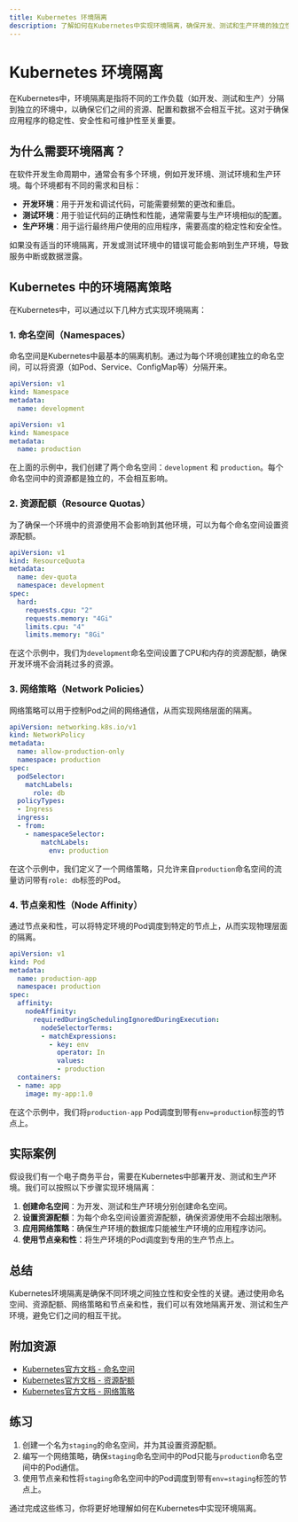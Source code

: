 ```yaml
---
title: Kubernetes 环境隔离
description: 了解如何在Kubernetes中实现环境隔离，确保开发、测试和生产环境的独立性和安全性。
---
```


# Kubernetes 环境隔离

在Kubernetes中，环境隔离是指将不同的工作负载（如开发、测试和生产）分隔到独立的环境中，以确保它们之间的资源、配置和数据不会相互干扰。这对于确保应用程序的稳定性、安全性和可维护性至关重要。

## 为什么需要环境隔离？

在软件开发生命周期中，通常会有多个环境，例如开发环境、测试环境和生产环境。每个环境都有不同的需求和目标：

- **开发环境**：用于开发和调试代码，可能需要频繁的更改和重启。
- **测试环境**：用于验证代码的正确性和性能，通常需要与生产环境相似的配置。
- **生产环境**：用于运行最终用户使用的应用程序，需要高度的稳定性和安全性。

如果没有适当的环境隔离，开发或测试环境中的错误可能会影响到生产环境，导致服务中断或数据泄露。

## Kubernetes 中的环境隔离策略

在Kubernetes中，可以通过以下几种方式实现环境隔离：

### 1. 命名空间（Namespaces）

命名空间是Kubernetes中最基本的隔离机制。通过为每个环境创建独立的命名空间，可以将资源（如Pod、Service、ConfigMap等）分隔开来。

```yaml
apiVersion: v1
kind: Namespace
metadata:
  name: development
```

```yaml
apiVersion: v1
kind: Namespace
metadata:
  name: production
```

在上面的示例中，我们创建了两个命名空间：`development` 和 `production`。每个命名空间中的资源都是独立的，不会相互影响。

### 2. 资源配额（Resource Quotas）

为了确保一个环境中的资源使用不会影响到其他环境，可以为每个命名空间设置资源配额。

```yaml
apiVersion: v1
kind: ResourceQuota
metadata:
  name: dev-quota
  namespace: development
spec:
  hard:
    requests.cpu: "2"
    requests.memory: "4Gi"
    limits.cpu: "4"
    limits.memory: "8Gi"
```

在这个示例中，我们为`development`命名空间设置了CPU和内存的资源配额，确保开发环境不会消耗过多的资源。

### 3. 网络策略（Network Policies）

网络策略可以用于控制Pod之间的网络通信，从而实现网络层面的隔离。

```yaml
apiVersion: networking.k8s.io/v1
kind: NetworkPolicy
metadata:
  name: allow-production-only
  namespace: production
spec:
  podSelector:
    matchLabels:
      role: db
  policyTypes:
  - Ingress
  ingress:
  - from:
    - namespaceSelector:
        matchLabels:
          env: production
```

在这个示例中，我们定义了一个网络策略，只允许来自`production`命名空间的流量访问带有`role: db`标签的Pod。

### 4. 节点亲和性（Node Affinity）

通过节点亲和性，可以将特定环境的Pod调度到特定的节点上，从而实现物理层面的隔离。

```yaml
apiVersion: v1
kind: Pod
metadata:
  name: production-app
  namespace: production
spec:
  affinity:
    nodeAffinity:
      requiredDuringSchedulingIgnoredDuringExecution:
        nodeSelectorTerms:
        - matchExpressions:
          - key: env
            operator: In
            values:
            - production
  containers:
  - name: app
    image: my-app:1.0
```

在这个示例中，我们将`production-app` Pod调度到带有`env=production`标签的节点上。

## 实际案例

假设我们有一个电子商务平台，需要在Kubernetes中部署开发、测试和生产环境。我们可以按照以下步骤实现环境隔离：

1. **创建命名空间**：为开发、测试和生产环境分别创建命名空间。
2. **设置资源配额**：为每个命名空间设置资源配额，确保资源使用不会超出限制。
3. **应用网络策略**：确保生产环境的数据库只能被生产环境的应用程序访问。
4. **使用节点亲和性**：将生产环境的Pod调度到专用的生产节点上。

## 总结

Kubernetes环境隔离是确保不同环境之间独立性和安全性的关键。通过使用命名空间、资源配额、网络策略和节点亲和性，我们可以有效地隔离开发、测试和生产环境，避免它们之间的相互干扰。

## 附加资源

- [Kubernetes官方文档 - 命名空间](https://kubernetes.io/docs/concepts/overview/working-with-objects/namespaces/)
- [Kubernetes官方文档 - 资源配额](https://kubernetes.io/docs/concepts/policy/resource-quotas/)
- [Kubernetes官方文档 - 网络策略](https://kubernetes.io/docs/concepts/services-networking/network-policies/)

## 练习

1. 创建一个名为`staging`的命名空间，并为其设置资源配额。
2. 编写一个网络策略，确保`staging`命名空间中的Pod只能与`production`命名空间中的Pod通信。
3. 使用节点亲和性将`staging`命名空间中的Pod调度到带有`env=staging`标签的节点上。

通过完成这些练习，你将更好地理解如何在Kubernetes中实现环境隔离。